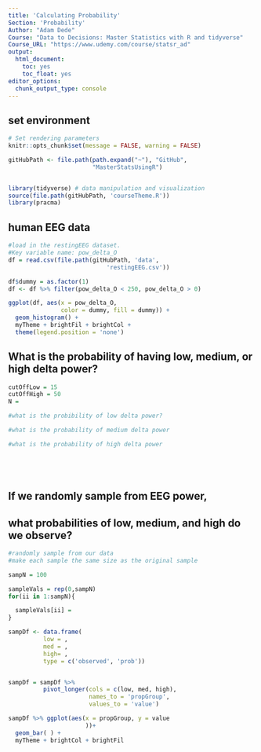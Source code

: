 ```yaml
---
title: 'Calculating Probability'
Section: 'Probability'
Author: "Adam Dede"
Course: "Data to Decisions: Master Statistics with R and tidyverse"
Course_URL: "https://www.udemy.com/course/statsr_ad" 
output:
  html_document:
    toc: yes
    toc_float: yes
editor_options:
  chunk_output_type: console
---
```



## set environment

```r

# Set rendering parameters
knitr::opts_chunk$set(message = FALSE, warning = FALSE)

gitHubPath <- file.path(path.expand("~"), "GitHub", 
                        "MasterStatsUsingR")


library(tidyverse) # data manipulation and visualization
source(file.path(gitHubPath, 'courseTheme.R'))
library(pracma)

```

## human EEG data 

```r
#load in the restingEEG dataset.
#Key variable name: pow_delta_O
df = read.csv(file.path(gitHubPath, 'data',
                            'restingEEG.csv'))

df$dummy = as.factor(1) 
df <- df %>% filter(pow_delta_O < 250, pow_delta_O > 0)

ggplot(df, aes(x = pow_delta_O, 
               color = dummy, fill = dummy)) + 
  geom_histogram() + 
  myTheme + brightFil + brightCol + 
  theme(legend.position = 'none')

```

## What is the probability of having low, medium, or high delta power? 

```r

cutOffLow = 15
cutOffHigh = 50
N = 

#what is the probibility of low delta power? 

#what is the probability of medium delta power

#what is the probability of high delta power






```

## If we randomly sample from EEG power, 
## what probabilities of low, medium, and high do we observe?  

```r

#randomly sample from our data
#make each sample the same size as the original sample

sampN = 100

sampleVals = rep(0,sampN)
for(ii in 1:sampN){

  sampleVals[ii] = 
}

sampDf <- data.frame( 
          low = ,
          med = , 
          high= ,
          type = c('observed', 'prob')) 


sampDf = sampDf %>%
          pivot_longer(cols = c(low, med, high), 
                       names_to = 'propGroup',
                       values_to = 'value')

sampDf %>% ggplot(aes(x = propGroup, y = value
                      ))+
  geom_bar( ) + 
  myTheme + brightCol + brightFil


```
